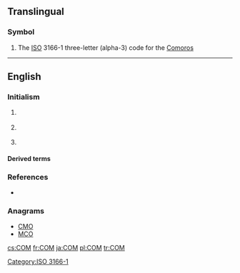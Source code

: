 {{also|com|cơm|сом|com-|com'|Com.|.com}}
==Translingual==

===Symbol===
{{head|mul|symbol}}
# The [[ISO]] 3166-1 three-letter (alpha-3) code for the [[Comoros]]

[[Category:ISO 3166-1]]

----

==English==

===Initialism===
{{rfc-header|Initialism}}
{{en-initialism}}

# {{context|computing|lang=en}} {{initialism of|[[component|Component]] [[object|Object]] [[model|Model]]|lang=en}}
# {{context|physics|lang=en}} {{initialism of|[[centre]] [[of]] [[mass]]|lang=en}}
# {{context|physics|lang=en}} {{initialism of|[[centre]] [[of]] [[momentum]]|lang=en}}

====Derived terms====
{{sense|computing}} {{der3|[[DCOM]]|[[GEDCOM]]|[[XPCOM]]|lang=en}}

===References===
* {{pedia}}

===Anagrams===
* [[CMO#English|CMO]]
* [[MCO#English|MCO]]

[[cs:COM]]
[[fr:COM]]
[[ja:COM]]
[[pl:COM]]
[[tr:COM]]